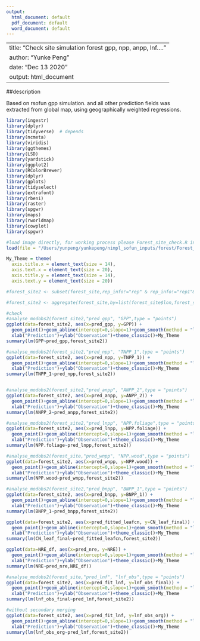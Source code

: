 ```yaml
---
output:
  html_document: default
  pdf_document: default
  word_document: default
---
```


---
title: "Check site simulation forest gpp, npp, anpp, lnf...."
author: "Yunke Peng"
date: "Dec 13 2020"
output: html_document
---

##description

Based on rsofun gpp simulation. and all other prediction fields was extracted from global map, using geographically weighted regressions.


```r

library(ingestr)
library(dplyr)
library(tidyverse)  # depends
library(ncmeta)
library(viridis)
library(ggthemes)
library(LSD)
library(yardstick)
library(ggplot2)
library(RColorBrewer)
library(dplyr)
library(gplots)
library(tidyselect)
library(extrafont)
library(rbeni)
library(raster)
library(spgwr)
library(maps)
library(rworldmap)
library(cowplot)
library(spgwr)

#load image directly, for working process please Forest_site_check.R in the same file
load(file = "/Users/yunpeng/yunkepeng/nimpl_sofun_inputs/forest/Forest_site_check.Rdata")

My_Theme = theme(
  axis.title.x = element_text(size = 14),
  axis.text.x = element_text(size = 20),
  axis.title.y = element_text(size = 14),
  axis.text.y = element_text(size = 20))

#forest_site2 <- subset(forest_site,rep_info!="rep" & rep_info!="rep1"& rep_info!="rep3")

#forest_site2 <- aggregate(forest_site,by=list(forest_site$lon,forest_site$lat,forest_site$z), FUN=mean, na.rm=TRUE) #site-mean

#check
#analyse_modobs2(forest_site2,"pred_gpp", "GPP",type = "points")
ggplot(data=forest_site2, aes(x=pred_gpp, y=GPP)) +
  geom_point()+geom_abline(intercept=0,slope=1)+geom_smooth(method = "lm", se = TRUE)+
  xlab("Prediction")+ylab("Observation")+theme_classic()+My_Theme
summary(lm(GPP~pred_gpp,forest_site2))

#analyse_modobs2(forest_site2,"pred_npp", "TNPP_1",type = "points")
ggplot(data=forest_site2, aes(x=pred_npp, y=TNPP_1)) +
  geom_point()+geom_abline(intercept=0,slope=1)+geom_smooth(method = "lm", se = TRUE)+
  xlab("Prediction")+ylab("Observation")+theme_classic()+My_Theme
summary(lm(TNPP_1~pred_npp,forest_site2))


#analyse_modobs2(forest_site2,"pred_anpp", "ANPP_2",type = "points")
ggplot(data=forest_site2, aes(x=pred_anpp, y=ANPP_2)) +
  geom_point()+geom_abline(intercept=0,slope=1)+geom_smooth(method = "lm", se = TRUE)+
  xlab("Prediction")+ylab("Observation")+theme_classic()+My_Theme
summary(lm(ANPP_2~pred_anpp,forest_site2))

#analyse_modobs2(forest_site2,"pred_lnpp", "NPP.foliage",type = "points")
ggplot(data=forest_site2, aes(x=pred_lnpp, y=NPP.foliage)) +
  geom_point()+geom_abline(intercept=0,slope=1)+geom_smooth(method = "lm", se = TRUE)+
  xlab("Prediction")+ylab("Observation")+theme_classic()+My_Theme
summary(lm(NPP.foliage~pred_lnpp,forest_site2))

#analyse_modobs2(forest_site,"pred_wnpp", "NPP.wood",type = "points")
ggplot(data=forest_site2, aes(x=pred_wnpp, y=NPP.wood)) +
  geom_point()+geom_abline(intercept=0,slope=1)+geom_smooth(method = "lm", se = TRUE)+
  xlab("Prediction")+ylab("Observation")+theme_classic()+My_Theme
summary(lm(NPP.wood~pred_wnpp,forest_site2))

#analyse_modobs2(forest_site2,"pred_bnpp", "BNPP_1",type = "points")
ggplot(data=forest_site2, aes(x=pred_bnpp, y=BNPP_1)) +
  geom_point()+geom_abline(intercept=0,slope=1)+geom_smooth(method = "lm", se = TRUE)+
  xlab("Prediction")+ylab("Observation")+theme_classic()+My_Theme
summary(lm(BNPP_1~pred_bnpp,forest_site2))

ggplot(data=forest_site2, aes(x=pred_fitted_leafcn, y=CN_leaf_final)) +
  geom_point()+geom_abline(intercept=0,slope=1)+geom_smooth(method = "lm", se = TRUE)+
  xlab("Prediction")+ylab("Observation")+theme_classic()+My_Theme
summary(lm(CN_leaf_final~pred_fitted_leafcn,forest_site2))

ggplot(data=NRE_df, aes(x=pred_nre, y=NRE)) +
  geom_point()+geom_abline(intercept=0,slope=1)+geom_smooth(method = "lm", se = TRUE)+
  xlab("Prediction")+ylab("Observation")+theme_classic()+My_Theme
summary(lm(NRE~pred_nre,NRE_df))

#analyse_modobs2(forest_site,"pred_lnf", "lnf_obs",type = "points") 
ggplot(data=forest_site2, aes(x=pred_fit_lnf, y=lnf_obs_final)) +
  geom_point()+geom_abline(intercept=0,slope=1)+geom_smooth(method = "lm", se = TRUE)+
  xlab("Prediction")+ylab("Observation")+theme_classic()+My_Theme
summary(lm(lnf_obs_final~pred_lnf,forest_site2))

#without secondary merging
ggplot(data=forest_site2, aes(x=pred_fit_lnf, y=lnf_obs_org)) +
  geom_point()+geom_abline(intercept=0,slope=1)+geom_smooth(method = "lm", se = TRUE)+
  xlab("Prediction")+ylab("Observation")+theme_classic()+My_Theme
summary(lm(lnf_obs_org~pred_lnf,forest_site2))


```
